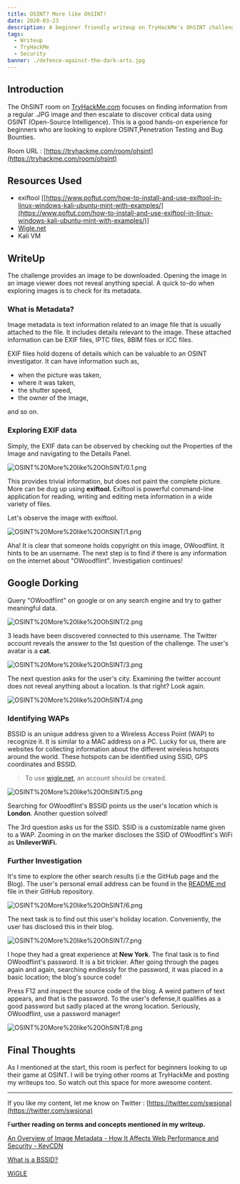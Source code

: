 ```yaml
---
title: OSINT? More like OhSINT! 
date: 2020-03-23
description: A beginner friendly writeup on TryHackMe's OhSINT challenge. 
tags:
  - Writeup
  - TryHackMe
  - Security
banner: ./defence-against-the-dark-arts.jpg
---
```


## Introduction

The OhSINT room on [TryHackMe.com](http://tryhackme.com) focuses on finding information from a regular .JPG image and then escalate to discover critical data using OSINT (Open-Source Intelligence). This is a good hands-on experience for beginners who are looking to explore OSINT,Penetration Testing and Bug Bounties. 

Room URL : [https://tryhackme.com/room/ohsint](https://tryhackme.com/room/ohsint)

## Resources Used

- exiftool [[https://www.poftut.com/how-to-install-and-use-exiftool-in-linux-windows-kali-ubuntu-mint-with-examples/](https://www.poftut.com/how-to-install-and-use-exiftool-in-linux-windows-kali-ubuntu-mint-with-examples/)]
- [Wigle.net](http://wigle.net/)
- Kali VM

## WriteUp

The challenge provides an image to be downloaded. Opening the image in an image viewer does not reveal anything special. A quick to-do when exploring images is to check for its metadata. 

### What is Metadata?

Image metadata is text information related to an image file that is usually attached to the file. It includes details relevant to the image. These attached information can be EXIF files, IPTC files, 8BIM files or ICC files. 

EXIF files hold dozens of details which can be valuable to an OSINT investigator. It can have information such as,

- when the picture was taken,
- where it was taken,
- the shutter speed,
- the owner of the image,

and so on. 

### Exploring EXIF data

Simply, the EXIF data can be observed by checking out the Properties of the Image and navigating to the Details Panel.

![OSINT%20More%20like%20OhSINT/0.1.png](./0.1.png)

This provides trivial information, but does not paint the complete picture. More can be dug up using **exiftool.** Exiftool is powerful command-line application for reading, writing and editing meta information in a wide variety of files.

Let's observe the image with exiftool. 

![OSINT%20More%20like%20OhSINT/1.png](./1.png)

Aha! It is clear that someone holds copyright on this image, OWoodflint. It hints to be an username. The next step is to find if there is any information on the internet about "OWoodflint". Investigation continues! 

## Google Dorking

Query "OWoodflint" on google or on any search engine and try to gather meaningful data. 

![OSINT%20More%20like%20OhSINT/2.png](./2.png)

3 leads have been discovered connected to this username. The Twitter account reveals the answer to the 1st question of the challenge. The user's avatar is a **cat**.

![OSINT%20More%20like%20OhSINT/3.png](./3.png)

The next question asks for the user's city. Examining the twitter account does not reveal anything about a location. Is that right? Look again. 

![OSINT%20More%20like%20OhSINT/4.png](./4.png)

### Identifying WAPs

BSSID is an unique address given to a Wireless Access Point (WAP) to recognize it. It is similar to a MAC address on a PC. Lucky for us, there are websites for collecting information about the different wireless hotspots around the world. These hotspots can be identified using SSID, GPS coordinates and BSSID. 

> To use [wigle.net](http://wigle.net), an account should be created.

![OSINT%20More%20like%20OhSINT/5.png](./5.png)

Searching for OWoodflint's BSSID points us the user's location which is **London**. Another question solved!

The 3rd question asks us for the SSID. SSID is a customizable name given to a WAP. Zooming in on the marker discloses the SSID of OWoodflint's WiFi as **UnileverWiFi.** 

### Further Investigation

It's time to explore the other search results (i.e the GitHub page and the Blog). The user's personal email address can be found in the [README.md](http://readme.md) file in their GitHub repository.

![OSINT%20More%20like%20OhSINT/6.png](./6.png)

The next task is to find out this user's holiday location. Conveniently, the user has disclosed this in their blog. 

![OSINT%20More%20like%20OhSINT/7.png](./7.png)

I hope they had a great experience at **New York**. The final task is to find OWoodflint's password. It is a bit trickier. After going through the pages again and again, searching endlessly for the password, it was placed in a basic location; the blog's source code! 

Press F12 and inspect the source code of the blog. A weird pattern of text appears, and that is the password. To the user's defense,it qualifies as a good password but sadly placed at the wrong location. Seriously, OWoodflint, use a password manager!

 

![OSINT%20More%20like%20OhSINT/8.png](./8.png)

## Final Thoughts

As I mentioned at the start, this room is perfect for beginners looking to up their game at OSINT. I will be trying other rooms at TryHackMe and posting my writeups too. So watch out this space for more awesome content. 

---

If you like my content, let me know on Twitter : [https://twitter.com/swsjona](https://twitter.com/swsjona)

F**urther reading on terms and concepts mentioned in my writeup.** 

[An Overview of Image Metadata - How It Affects Web Performance and Security - KeyCDN](https://www.keycdn.com/blog/image-metadata)

[What is a BSSID?](https://www.speedcheck.org/wiki/bssid/#service-set-identifier-(ssid))

[WiGLE](https://en.wikipedia.org/wiki/WiGLE)